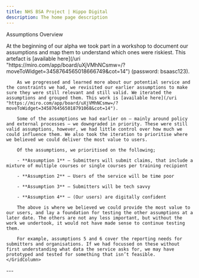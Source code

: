 ```yaml
---
title: NHS BSA Project | Hippo Digital
description: The home page description
---
```


<Heading caption='Challenging our riskiest assumptions' tag='h1'>Assumptions Overview</Heading>

<GridRow>
    <GridColumn width={'2/3'}>
        At the beginning of our alpha we took part in a workshop to document our assumptions and map them to understand which ones were riskiest. This artefact is [available here](/uri "https://miro.com/app/board/uXjVMhNCsmw=/?moveToWidget=3458764565018666749&cot=14") (password: bsaasc123).

        As we progressed and learned more about our potential service and the constraints we had, we revisited our earlier assumptions to make sure they were still relevant and still valid. We iterated the assumptions and grouped them. This work is [available here](/uri "https://miro.com/app/board/uXjVMhNCsmw=/?moveToWidget=3458764565018791068&cot=14"). 

        Some of the assumptions we had earlier on — mainly around policy and external processes — we downgraded in priority. These were still valid assumptions, however, we had little control over how much we could influence them. We also took the iteration to prioritise where we believed we could deliver the most value to users.

        Of the assumptions, we prioritised on the following;

        - **Assumption 1** — Submitters will submit claims, that include a mixture of multiple courses or single courses per training recipient

        - **Assumption 2** — Users of the service will be time poor

        - **Assumption 3** — Submitters will be tech savvy

        - **Assumption 4** — (Our users) are digitally confident

        The above is where we believed we could provide the most value to our users, and lay a foundation for testing the other assumptions at a later date. The others are not any less important, but without the work we undertook, it would not have made sense to continue testing them.

        For example, assumptions 5 and 6 cover the reporting needs for submitters and organisations. If we had focussed on these without first understanding what data the service asks for, we may have prototyped and tested for something that isn’t feasible.
    </GridColumn>
</GridRow>

<GridRow>
    <GridColumn width={'full'}>
        ---
    </GridColumn>
</GridRow>
<GridRow>
    <GridColumn width={'1/2'}>
        <LinkBlock style="prev" url="/approach/service-blueprints-from-alpha" title="Our approach" text="Service blueprints from alpha" />
    </GridColumn>
    <GridColumn width={'1/2'}>
        <LinkBlock style="next" url="/assumptions/assumption-1" title="Challenging our riskiest assumptions" text="Submitters will submit claims, that include a mixture of multiple courses or single courses per training recipient."/>
    </GridColumn>
</GridRow>
